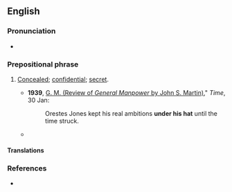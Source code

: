 ==English==

===Pronunciation===
* {{audio|En-au-under one's hat.ogg|Audio (AU)|lang=en}}

===Prepositional phrase===
{{en-PP}}

# {{lb|en|idiomatic}} [[concealed|Concealed]]; [[confidential]]; [[secret]].
#* '''1939''', [http://www.time.com/time/magazine/article/0,9171,760731,00.html G. M. (Review of ''General Manpower'' by John S. Martin)]," ''Time'', 30 Jan:
#*: Orestes Jones kept his real ambitions '''under his hat''' until the time struck.
#* {{quote-book|lang=en|year=2009|title=Blaze of Glory |author=Michael Pryor  |page=98 |ISBN=1442959029 |passage=The Prime Minister jabbed his cigar at Sir Darius. 'I told you those Holmlanders had something '''under their hats'''...." }}

====Translations====
{{trans-see|secret}}

===References===
* {{R:OneLook}}